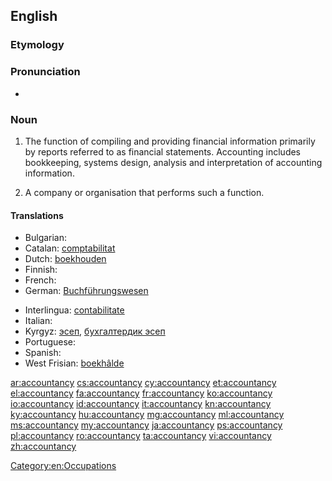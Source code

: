 ==English==

===Etymology===
{{suffix|account|ancy}}

===Pronunciation===
* {{a|US}} {{IPA|/ə.ˈkaʊnt.ən.si/|}}

===Noun===
{{wikipedia}}
{{en-noun|accountancies|-}}

# {{context|uncountable|British|NZ|accounting|lang=en}} The function of compiling and providing financial information primarily by reports referred to as financial statements. Accounting includes bookkeeping, systems design, analysis and interpretation of accounting information.
# {{context|countable|accounting|lang=en}} A company or organisation that performs such a function.

====Translations====
{{trans-top|the profession of accounting}}
* Bulgarian: {{t-|bg|счетоводство}}
* Catalan: [[comptabilitat]] {{f}}
* Dutch: [[boekhouden]] {{n}}
* Finnish: {{t+|fi|kirjanpito}}
* French: {{t+|fr|comptabilité|f}}
* German: [[Buchführungswesen]]
{{trans-mid}}
* Interlingua: [[contabilitate]]
* Italian: {{t+|it|contabilità|f}}
* Kyrgyz: [[эсеп]], [[бухгалтердик эсеп]]
* Portuguese: {{t+|pt|contabilidade|f}}
* Spanish: {{t+|es|contabilidad|f}}
* West Frisian: [[boekhâlde]] {{n}}
{{trans-bottom}}

[[Category:en:Occupations]]

[[ar:accountancy]]
[[cs:accountancy]]
[[cy:accountancy]]
[[et:accountancy]]
[[el:accountancy]]
[[fa:accountancy]]
[[fr:accountancy]]
[[ko:accountancy]]
[[io:accountancy]]
[[id:accountancy]]
[[it:accountancy]]
[[kn:accountancy]]
[[ky:accountancy]]
[[hu:accountancy]]
[[mg:accountancy]]
[[ml:accountancy]]
[[ms:accountancy]]
[[my:accountancy]]
[[ja:accountancy]]
[[ps:accountancy]]
[[pl:accountancy]]
[[ro:accountancy]]
[[ta:accountancy]]
[[vi:accountancy]]
[[zh:accountancy]]